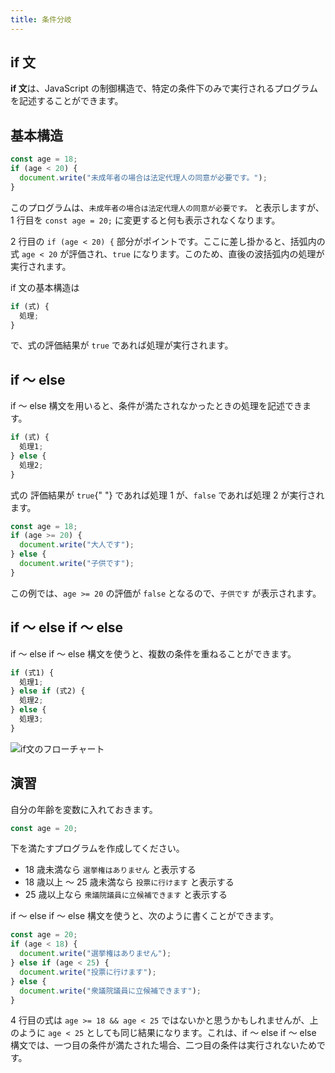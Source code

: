 ```yaml
---
title: 条件分岐
---
```


## if 文

**if 文**は、<Term type="javascript">JavaScript</Term> の<Term strong type="javascriptControlFlow">制御構造</Term>で、特定の条件下のみで実行されるプログラムを記述することができます。

## 基本構造

```javascript
const age = 18;
if (age < 20) {
  document.write("未成年者の場合は法定代理人の同意が必要です。");
}
```

このプログラムは、`未成年者の場合は法定代理人の同意が必要です。` と表示しますが、1 行目を `const age = 20;` に変更すると何も表示されなくなります。

2 行目の `if (age < 20) {` 部分がポイントです。ここに差し掛かると、括弧内の<Term type="javascriptExpression">式</Term> `age < 20` が<Term type="javascriptEvaluation">評価</Term>され、`true` になります。このため、直後の波括弧内の処理が実行されます。

if 文の基本構造は

```javascript
if (式) {
  処理;
}
```

で、<Term type="javascriptExpression">式</Term>の<Term type="javascriptEvaluation">評価</Term>結果が `true` であれば処理が実行されます。

## if ～ else

if ～ else 構文を用いると、条件が満たされなかったときの処理を記述できます。

```javascript
if (式) {
  処理1;
} else {
  処理2;
}
```

<p>
  <Term type="javascriptExpression">式</Term>の
  <Term type="javascriptEvaluation">評価</Term>結果が <code>true</code>{" "}
  であれば処理 1 が、<code>false</code> であれば処理 2 が実行されます。
</p>

```javascript
const age = 18;
if (age >= 20) {
  document.write("大人です");
} else {
  document.write("子供です");
}
```

この例では、`age >= 20` の<Term type="javascriptEvaluation">評価</Term>が `false` となるので、`子供です` が表示されます。

## if ～ else if ～ else

if ～ else if ～ else 構文を使うと、複数の条件を重ねることができます。

```javascript
if (式1) {
  処理1;
} else if (式2) {
  処理2;
} else {
  処理3;
}
```

![if文のフローチャート](./flowchart.drawio.svg)

## 演習

自分の年齢を<Term type="javascriptVariable">変数</Term>に入れておきます。

```javascript
const age = 20;
```

下を満たすプログラムを作成してください。

- 18 歳未満なら `選挙権はありません` と表示する
- 18 歳以上 ～ 25 歳未満なら `投票に行けます` と表示する
- 25 歳以上なら `衆議院議員に立候補できます` と表示する

<Answer title="選挙権">

if ～ else if ～ else 構文を使うと、次のように書くことができます。

```javascript title=script.js showLineNumbers
const age = 20;
if (age < 18) {
  document.write("選挙権はありません");
} else if (age < 25) {
  document.write("投票に行けます");
} else {
  document.write("衆議院議員に立候補できます");
}
```

<ViewSource url={import.meta.url} path="_samples/the-right-to-vote" />

4 行目の式は `age >= 18 && age < 25` ではないかと思うかもしれませんが、上のように `age < 25` としても同じ結果になります。これは、if ～ else if ～ else 構文では、一つ目の条件が満たされた場合、二つ目の条件は実行されないためです。

</Answer>

